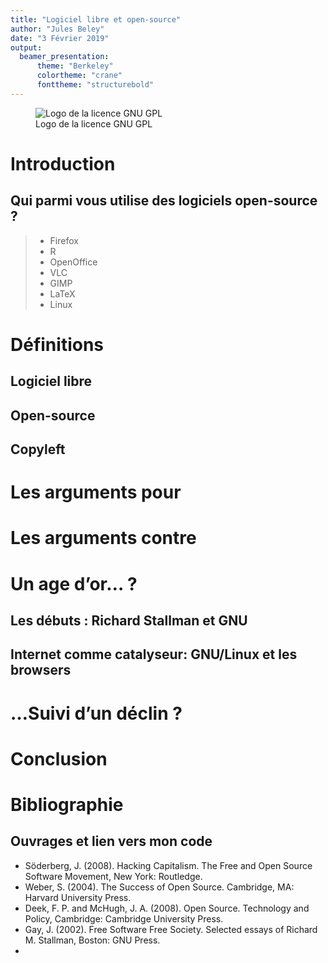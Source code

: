 ```yaml
---
title: "Logiciel libre et open-source"
author: "Jules Beley"
date: "3 Février 2019"
output: 
  beamer_presentation:
      theme: "Berkeley"
      colortheme: "crane"
      fonttheme: "structurebold"
---
```

![Logo de la licence GNU GPL](https://upload.wikimedia.org/wikipedia/commons/thumb/9/93/GPLv3_Logo.svg/1200px-GPLv3_Logo.svg.png)

# Introduction

## Qui parmi vous utilise des logiciels open-source ?

>- Firefox
>- R
>- OpenOffice 
>- VLC 
>- GIMP
>- LaTeX
>- Linux

# Définitions
## Logiciel libre
## Open-source
## Copyleft
# Les arguments pour
# Les arguments contre
# Un age d'or... ?
## Les débuts : Richard Stallman et GNU
## Internet comme catalyseur: GNU/Linux et les browsers
# ...Suivi d'un déclin ?
# Conclusion
# Bibliographie
## Ouvrages et lien vers mon code
- Söderberg, J. (2008). Hacking Capitalism. The Free and Open Source Software Movement, New York: Routledge. 
- Weber, S. (2004). The Success of Open Source. Cambridge, MA: Harvard University Press.
- Deek, F. P. and McHugh, J. A. (2008). Open Source. Technology and Policy, Cambridge: Cambridge University Press.
- Gay, J. (2002). Free Software Free Society. Selected essays of Richard M. Stallman, Boston: GNU Press.
- \textcolor{blue}{\underline{https://github.com/julesbeley/Presentation}}
